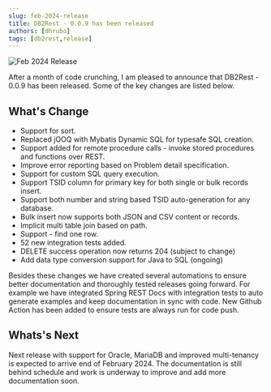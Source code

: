 ```yaml
---
slug: feb-2024-release
title: DB2Rest - 0.0.9 has been released
authors: [dhrubo]
tags: [db2rest,release]
---
```


![Feb 2024 Release](./feb-2024.png)

After a month of code crunching, I am pleased to announce that DB2Rest - 0.0.9 has been released.
Some of the key changes are listed below.

## What's Change

* Support for sort.
* Replaced jOOQ with Mybatis Dynamic SQL for typesafe SQL creation.
* Support added for remote procedure calls - invoke stored procedures and functions over REST.
* Improve error reporting based on Problem detail specification.
* Support for custom SQL query execution.
* Support TSID column for primary key for both single or bulk records insert.
* Support both number and string based TSID auto-generation for any database.
* Bulk insert now supports both JSON and CSV content or records.
* Implicit multi table join based on path.
* Support - find one row.
* 52 new integration tests added.
* DELETE success operation now returns 204 (subject to change)
* Add data type conversion support for Java to SQL (ongoing)

Besides these changes we have created several automations to ensure better documentation and thoroughly tested releases going forward.
For example we have integrated Spring REST Docs with integration tests to auto generate examples and keep documentation in sync with code.
New Github Action has been added to ensure tests are always run for code push.


## Whats's Next

Next release with support for Oracle, MariaDB and improved multi-tenancy is expected to arrive end of February 2024.
The documentation is still behind schedule and work is underway to improve and add more documentation soon.


